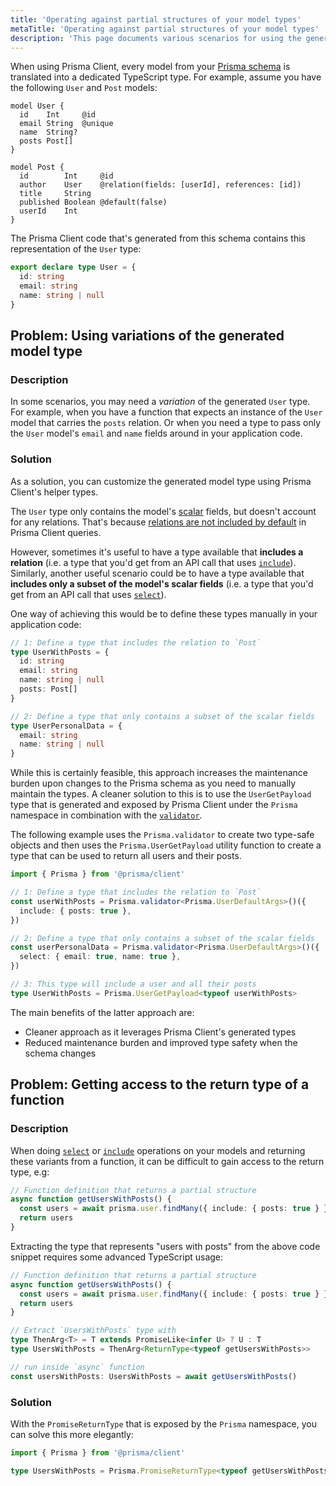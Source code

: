 ```yaml
---
title: 'Operating against partial structures of your model types'
metaTitle: 'Operating against partial structures of your model types'
description: 'This page documents various scenarios for using the generated types from the Prisma namespace'
---
```


<TopBlock title={frontMatter.title}>

When using Prisma Client, every model from your [Prisma schema](/orm/prisma-schema) is translated into a dedicated TypeScript type. For example, assume you have the following `User` and `Post` models:

```prisma
model User {
  id    Int     @id
  email String  @unique
  name  String?
  posts Post[]
}

model Post {
  id        Int     @id
  author    User    @relation(fields: [userId], references: [id])
  title     String
  published Boolean @default(false)
  userId    Int
}
```

The Prisma Client code that's generated from this schema contains this representation of the `User` type:

```ts
export declare type User = {
  id: string
  email: string
  name: string | null
}
```

</TopBlock>

## Problem: Using variations of the generated model type

### Description

In some scenarios, you may need a _variation_ of the generated `User` type. For example, when you have a function that expects an instance of the `User` model that carries the `posts` relation. Or when you need a type to pass only the `User` model's `email` and `name` fields around in your application code.

### Solution

As a solution, you can customize the generated model type using Prisma Client's helper types.

The `User` type only contains the model's [scalar](/orm/prisma-schema/data-model/models#scalar-fields) fields, but doesn't account for any relations. That's because [relations are not included by default](/orm/prisma-client/queries/select-fields#return-the-default-selection-set) in Prisma Client queries.

However, sometimes it's useful to have a type available that **includes a relation** (i.e. a type that you'd get from an API call that uses [`include`](/orm/prisma-client/queries/select-fields#include-relations-and-select-relation-fields)). Similarly, another useful scenario could be to have a type available that **includes only a subset of the model's scalar fields** (i.e. a type that you'd get from an API call that uses [`select`](/orm/prisma-client/queries/select-fields#select-specific-fields)).

One way of achieving this would be to define these types manually in your application code:

```ts
// 1: Define a type that includes the relation to `Post`
type UserWithPosts = {
  id: string
  email: string
  name: string | null
  posts: Post[]
}

// 2: Define a type that only contains a subset of the scalar fields
type UserPersonalData = {
  email: string
  name: string | null
}
```

While this is certainly feasible, this approach increases the maintenance burden upon changes to the Prisma schema as you need to manually maintain the types. A cleaner solution to this is to use the `UserGetPayload` type that is generated and exposed by Prisma Client under the `Prisma` namespace in combination with the [`validator`](/orm/prisma-client/type-safety/prisma-validator).

The following example uses the `Prisma.validator` to create two type-safe objects and then uses the `Prisma.UserGetPayload` utility function to create a type that can be used to return all users and their posts.

```ts
import { Prisma } from '@prisma/client'

// 1: Define a type that includes the relation to `Post`
const userWithPosts = Prisma.validator<Prisma.UserDefaultArgs>()({
  include: { posts: true },
})

// 2: Define a type that only contains a subset of the scalar fields
const userPersonalData = Prisma.validator<Prisma.UserDefaultArgs>()({
  select: { email: true, name: true },
})

// 3: This type will include a user and all their posts
type UserWithPosts = Prisma.UserGetPayload<typeof userWithPosts>
```

The main benefits of the latter approach are:

- Cleaner approach as it leverages Prisma Client's generated types
- Reduced maintenance burden and improved type safety when the schema changes

## Problem: Getting access to the return type of a function

### Description

When doing [`select`](/orm/reference/prisma-client-reference#select) or [`include`](/orm/reference/prisma-client-reference#include) operations on your models and returning these variants from a function, it can be difficult to gain access to the return type, e.g:

```ts
// Function definition that returns a partial structure
async function getUsersWithPosts() {
  const users = await prisma.user.findMany({ include: { posts: true } })
  return users
}
```

Extracting the type that represents "users with posts" from the above code snippet requires some advanced TypeScript usage:

```ts
// Function definition that returns a partial structure
async function getUsersWithPosts() {
  const users = await prisma.user.findMany({ include: { posts: true } })
  return users
}

// Extract `UsersWithPosts` type with
type ThenArg<T> = T extends PromiseLike<infer U> ? U : T
type UsersWithPosts = ThenArg<ReturnType<typeof getUsersWithPosts>>

// run inside `async` function
const usersWithPosts: UsersWithPosts = await getUsersWithPosts()
```

### Solution

With the `PromiseReturnType` that is exposed by the `Prisma` namespace, you can solve this more elegantly:

```ts
import { Prisma } from '@prisma/client'

type UsersWithPosts = Prisma.PromiseReturnType<typeof getUsersWithPosts>
```
